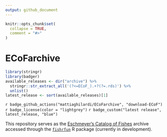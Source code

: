 ```yaml
---
output: github_document
---
```


<!-- README.md is generated from README.Rmd. Please edit that file -->

```r
knitr::opts_chunk$set(
  collapse = TRUE,
  comment = "#>"
)
```

# ECoFarchive
```r
library(stringr)
library(badger)
available_releases <- dir("archive") %>%
  stringr::str_extract_all('(?<=ECoF_).+?(?=.rds)') %>%
  unlist()
latest_release <- sort(available_releases)[1]
```

<!-- badges: start -->
`r badge_github_actions("mattiaghilardi/ECoFarchive", "download-ECoF")`
`r badge_license(color = "lightgrey")`
`r badge_custom("latest release", latest_release, "blue")`
<!-- badges: end -->

This repository serves as the [Eschmeyer's Catalog of Fishes](https://research.calacademy.org/research/ichthyology/catalog/fishcatmain.asp) archive accessed through the [`fishrfun`](https://github.com/mattiaghilardi/fishrfun) R package (currently in development).

